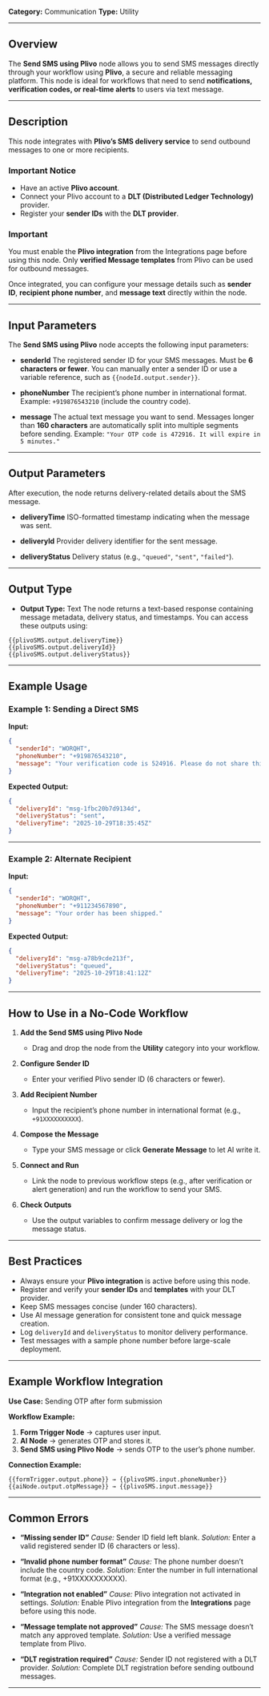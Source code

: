 **Category:** Communication
**Type:** Utility

---

## Overview

The **Send SMS using Plivo** node allows you to send SMS messages directly through your workflow using **Plivo**, a secure and reliable messaging platform.
This node is ideal for workflows that need to send **notifications, verification codes, or real-time alerts** to users via text message.

---

## Description

This node integrates with **Plivo’s SMS delivery service** to send outbound messages to one or more recipients.

### Important Notice

- Have an active **Plivo account**.
- Connect your Plivo account to a **DLT (Distributed Ledger Technology)** provider.
- Register your **sender IDs** with the **DLT provider**.

### Important

You must enable the **Plivo integration** from the Integrations page before using this node. Only **verified Message templates** from Plivo can be used for outbound messages.

Once integrated, you can configure your message details such as **sender ID**, **recipient phone number**, and **message text** directly within the node.

---

## Input Parameters

The **Send SMS using Plivo** node accepts the following input parameters:

- **senderId**
  The registered sender ID for your SMS messages. Must be **6 characters or fewer**.
  You can manually enter a sender ID or use a variable reference, such as `{{nodeId.output.sender}}`.

- **phoneNumber**
  The recipient’s phone number in international format.
  Example: `+919876543210` (include the country code).

- **message**
  The actual text message you want to send.
  Messages longer than **160 characters** are automatically split into multiple segments before sending.
  Example: `"Your OTP code is 472916. It will expire in 5 minutes."`

---

## Output Parameters

After execution, the node returns delivery-related details about the SMS message.

- **deliveryTime**
  ISO-formatted timestamp indicating when the message was sent.

- **deliveryId**
  Provider delivery identifier for the sent message.

- **deliveryStatus**
  Delivery status (e.g., `"queued"`, `"sent"`, `"failed"`).

---

## Output Type

- **Output Type:** Text
  The node returns a text-based response containing message metadata, delivery status, and timestamps.
  You can access these outputs using:

```
{{plivoSMS.output.deliveryTime}}
{{plivoSMS.output.deliveryId}}
{{plivoSMS.output.deliveryStatus}}
```

---

## Example Usage

### Example 1: Sending a Direct SMS

**Input:**

```json
{
  "senderId": "WORQHT",
  "phoneNumber": "+919876543210",
  "message": "Your verification code is 524916. Please do not share this code with anyone."
}
```

**Expected Output:**

```json
{
  "deliveryId": "msg-1fbc20b7d9134d",
  "deliveryStatus": "sent",
  "deliveryTime": "2025-10-29T18:35:45Z"
}
```

---

### Example 2: Alternate Recipient

**Input:**

```json
{
  "senderId": "WORQHT",
  "phoneNumber": "+911234567890",
  "message": "Your order has been shipped."
}
```

**Expected Output:**

```json
{
  "deliveryId": "msg-a78b9cde213f",
  "deliveryStatus": "queued",
  "deliveryTime": "2025-10-29T18:41:12Z"
}
```

---

## How to Use in a No-Code Workflow

1. **Add the Send SMS using Plivo Node**

   - Drag and drop the node from the **Utility** category into your workflow.

2. **Configure Sender ID**

   - Enter your verified Plivo sender ID (6 characters or fewer).

3. **Add Recipient Number**

   - Input the recipient’s phone number in international format (e.g., `+91XXXXXXXXXX`).

4. **Compose the Message**

   - Type your SMS message or click **Generate Message** to let AI write it.

5. **Connect and Run**

   - Link the node to previous workflow steps (e.g., after verification or alert generation) and run the workflow to send your SMS.

6. **Check Outputs**

   - Use the output variables to confirm message delivery or log the message status.

---

## Best Practices

- Always ensure your **Plivo integration** is active before using this node.
- Register and verify your **sender IDs** and **templates** with your DLT provider.
- Keep SMS messages concise (under 160 characters).
- Use AI message generation for consistent tone and quick message creation.
- Log `deliveryId` and `deliveryStatus` to monitor delivery performance.
- Test messages with a sample phone number before large-scale deployment.

---

## Example Workflow Integration

**Use Case:** Sending OTP after form submission

**Workflow Example:**

1. **Form Trigger Node** → captures user input.
2. **AI Node** → generates OTP and stores it.
3. **Send SMS using Plivo Node** → sends OTP to the user’s phone number.

**Connection Example:**

```
{{formTrigger.output.phone}} → {{plivoSMS.input.phoneNumber}}
{{aiNode.output.otpMessage}} → {{plivoSMS.input.message}}
```

---

## Common Errors

- **“Missing sender ID”**
  _Cause:_ Sender ID field left blank.
  _Solution:_ Enter a valid registered sender ID (6 characters or less).

- **“Invalid phone number format”**
  _Cause:_ The phone number doesn’t include the country code.
  _Solution:_ Enter the number in full international format (e.g., +91XXXXXXXXXX).

- **“Integration not enabled”**
  _Cause:_ Plivo integration not activated in settings.
  _Solution:_ Enable Plivo integration from the **Integrations** page before using this node.

- **“Message template not approved”**
  _Cause:_ The SMS message doesn’t match any approved template.
  _Solution:_ Use a verified message template from Plivo.

- **“DLT registration required”**
  _Cause:_ Sender ID not registered with a DLT provider.
  _Solution:_ Complete DLT registration before sending outbound messages.

---
